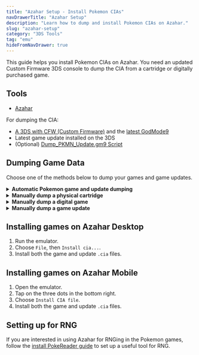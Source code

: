 ```yaml
---
title: "Azahar Setup - Install Pokemon CIAs"
navDrawerTitle: "Azahar Setup"
description: "Learn how to dump and install Pokemon CIAs on Azahar."
slug: "azahar-setup"
category: "3DS Tools"
tag: "emu"
hideFromNavDrawer: true
---
```


This guide helps you install Pokemon CIAs on Azahar. You need an updated Custom Firmware 3DS console to dump the CIA from a cartridge or digitally purchased game.

## Tools

- [Azahar](https://github.com/azahar-emu/azahar/releases/latest)

For dumping the CIA:

- [A 3DS with CFW (Custom Firmware)](https://3ds.hacks.guide/) and the [latest GodMode9](https://github.com/d0k3/GodMode9/releases)
- Latest game update installed on the 3DS
- (Optional) [Dump_PKMN_Update.gm9 Script](/downloads/Dump_PKMN_Updates.gm9)

## Dumping Game Data

Choose one of the methods below to dump your games and game updates.

<details>
  <summary><b>Automatic Pokemon game and update dumping</b></summary>

1. Place the `Dump_PKMN_Update.gm9` script on your 3DS SD card in `sdmc:\gm9\scripts`.
2. Boot your 3ds while holding `Start` and launch GodMode9.
3. Press the console's `Home` button to open a new menu.
4. Select `Scripts...` from the menu.
5. Select `Dump_PKMN_Updates` script and follow the on-screen directions.
6. Exit GodMode9 and copy the files in `/gm9/out` to your computer.

</details>

<details>
    <summary><b>Manually dump a physical cartridge</b></summary>

1. Select `[C:] GAMECART`.
2. Select the `trim.3ds` file.
3. Select `NCSD image options...`.
4. Select `Build CIA from file`.
5. Exit GodMode9 and transfer files from `/gm9/out` to your computer.

```
Note: Game updates are only installed digitally.
```

</details>

<details>
    <summary><b>Manually dump a digital game</b></summary>

1. Hover over `[A:] SYSNAND SD`.
2. Hold `R` and press `A` to open the drive options.
3. Select `Open title manager...`.
4. Press `A` on the game or update you want to dump.
5. Select `Manage Title...`.
6. Select `Build CIA (standard)`.
7. Exit GodMode9 and copy the files in `/gm9/out` to your computer.

</details>

<details>
    <summary><b>Manually dump a game update</b></summary>

    1. Hover over `[A:] SYSNAND SD`.

2. Hold `R` and press `A` to open the drive options.
3. Select `Open title manager...`.
4. Press `A` on the game or update you want to dump.
5. Select `Manage Title...`.
6. Select `Build CIA (standard)`.
7. Exit GodMode9 and copy the files in `/gm9/out` to your computer.

</details>

## Installing games on Azahar Desktop

1. Run the emulator.
2. Choose `File`, then `Install cia...`.
3. Install both the game and update `.cia` files.

## Installing games on Azahar Mobile

1. Open the emulator.
2. Tap on the three dots in the bottom right.
3. Choose `Install CIA file`.
4. Install both the game and update `.cia` files.

## Setting up for RNG

If you are interested in using Azahar for RNGing in the Pokemon games, follow the [install PokeReader guide](/install-pokereader-emu) to set up a useful tool for RNG.
